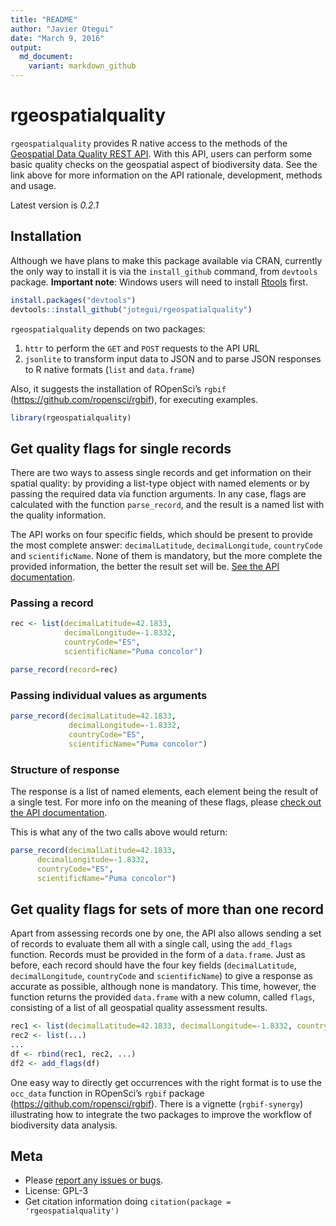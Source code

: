 ```yaml
---
title: "README"
author: "Javier Otegui"
date: "March 9, 2016"
output:
  md_document:
    variant: markdown_github
---
```


rgeospatialquality
==================

`rgeospatialquality` provides R native access to the methods of the [Geospatial Data Quality REST API](https://github.com/VertNet/api-geospatial/blob/master/GeospatialQuality.md). With this API, users can perform some basic quality checks on the geospatial aspect of biodiversity data. See the link above for more information on the API rationale, development, methods and usage.

Latest version is *0.2.1*

## Installation

Although we have plans to make this package available via CRAN, currently the only way to install it is via the `install_github` command, from `devtools` package. **Important note**: Windows users will need to install [Rtools](http://cran.r-project.org/bin/windows/Rtools/) first.

```r
install.packages("devtools")
devtools::install_github("jotegui/rgeospatialquality")
```

`rgeospatialquality` depends on two packages:

1. `httr` to perform the `GET` and `POST` requests to the API URL
2. `jsonlite` to transform input data to JSON and to parse JSON responses to R native formats (`list` and `data.frame`)

Also, it suggests the installation of ROpenSci's `rgbif` ([https://github.com/ropensci/rgbif](https://github.com/ropensci/rgbif)), for executing examples.

```r
library(rgeospatialquality)
```

## Get quality flags for single records

There are two ways to assess single records and get information on their spatial quality: by providing a list-type object with named elements or by passing the required data via function arguments. In any case, flags are calculated with the function `parse_record`, and the result is a named list with the quality information.

The API works on four specific fields, which should be present to provide the most complete answer: `decimalLatitude`, `decimalLongitude`, `countryCode` and `scientificName`. None of them is mandatory, but the more complete the provided information, the better the result set will be. [See the API documentation](https://github.com/VertNet/api-geospatial/blob/master/GeospatialQuality.md).

### Passing a record

```r
rec <- list(decimalLatitude=42.1833,
            decimalLongitude=-1.8332,
            countryCode="ES",
            scientificName="Puma concolor")

parse_record(record=rec)
```

### Passing individual values as arguments

```r
parse_record(decimalLatitude=42.1833,
             decimalLongitude=-1.8332,
             countryCode="ES",
             scientificName="Puma concolor")
```

### Structure of response

The response is a list of named elements, each element being the result of a single test. For more info on the meaning of these flags, please [check out the API documentation](https://github.com/VertNet/api-geospatial/blob/master/GeospatialQuality.md).

This is what any of the two calls above would return:

```r
parse_record(decimalLatitude=42.1833,
      decimalLongitude=-1.8332,
      countryCode="ES",
      scientificName="Puma concolor")
```


## Get quality flags for sets of more than one record

Apart from assessing records one by one, the API also allows sending a set of records to evaluate them all with a single call, using the `add_flags` function. Records must be provided in the form of a `data.frame`. Just as before, each record should have the four key fields (`decimalLatitude`, `decimalLongitude`, `countryCode` and `scientificName`) to give a response as accurate as possible, although none is mandatory. This time, however, the function returns the provided `data.frame` with a new column, called `flags`, consisting of a list of all geospatial quality assessment results.

```r
rec1 <- list(decimalLatitude=42.1833, decimalLongitude=-1.8332, countryCode="ES", scientificName="Puma concolor", ...)
rec2 <- list(...)
...
df <- rbind(rec1, rec2, ...)
df2 <- add_flags(df)
```

One easy way to directly get occurrences with the right format is to use the `occ_data` function in ROpenSci's `rgbif` package ([https://github.com/ropensci/rgbif](https://github.com/ropensci/rgbif)). There is a vignette (`rgbif-synergy`) illustrating how to integrate the two packages to improve the workflow of biodiversity data analysis.

## Meta

* Please [report any issues or bugs](https://github.com/jotegui/rgeospatialquality/issues).
* License: GPL-3
* Get citation information doing `citation(package = 'rgeospatialquality')`
